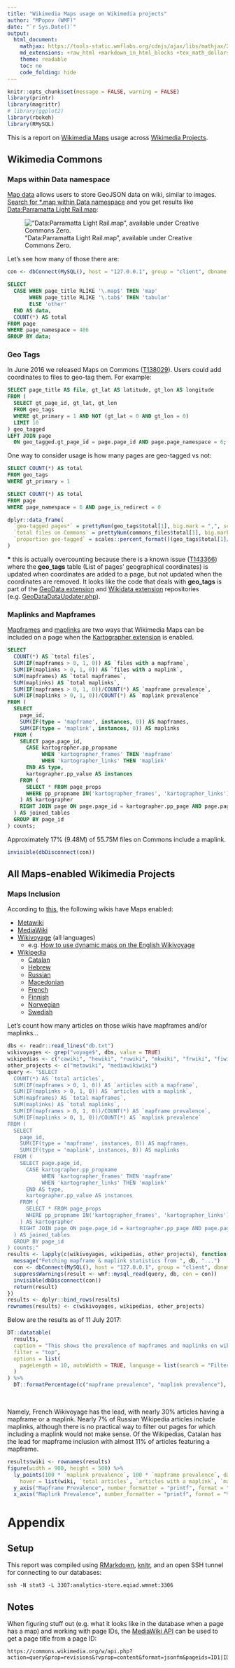 ```yaml
---
title: "Wikimedia Maps usage on Wikimedia projects"
author: "MPopov (WMF)"
date: "`r Sys.Date()`"
output:
  html_document:
    mathjax: https://tools-static.wmflabs.org/cdnjs/ajax/libs/mathjax/2.6.1/MathJax.js?config=TeX-AMS-MML_HTMLorMML
    md_extensions: +raw_html +markdown_in_html_blocks +tex_math_dollars +fancy_lists +startnum +lists_without_preceding_blankline
    theme: readable
    toc: no
    code_folding: hide
---
```

```r
knitr::opts_chunk$set(message = FALSE, warning = FALSE)
library(printr)
library(magrittr)
# library(ggplot2)
library(rbokeh)
library(RMySQL)
```
This is a report on [Wikimedia Maps](https://www.mediawiki.org/wiki/Maps) usage across [Wikimedia Projects](https://wikimediafoundation.org/wiki/Our_projects).

## Wikimedia Commons {.tabset}

### Maps within Data namespace

[Map data](https://www.mediawiki.org/wiki/Help:Map_Data) allows users to store GeoJSON data on wiki, similar to images. [Search for *.map within Data namespace](https://commons.wikimedia.org/w/index.php?search=.map&title=Special:Search&profile=advanced&fulltext=1&ns486=1) and you get results like [Data:Parramatta Light Rail.map](https://commons.wikimedia.org/wiki/Data:Parramatta_Light_Rail.map):

!["Data:Parramatta Light Rail.map", available under Creative Commons Zero.](figures/data_map.png)

Let's see how many of those there are:

```r
con <- dbConnect(MySQL(), host = "127.0.0.1", group = "client", dbname = "commonswiki", port = 3307)
```

```sql
SELECT
  CASE WHEN page_title RLIKE '\.map$' THEN 'map'
       WHEN page_title RLIKE '\.tab$' THEN 'tabular'
       ELSE 'other'
  END AS data,
  COUNT(*) AS total
FROM page
WHERE page_namespace = 486
GROUP BY data;
```

### Geo Tags

In June 2016 we released Maps on Commons ([T138029](https://phabricator.wikimedia.org/T138029)). Users could add coordinates to files to geo-tag them. For example:

```sql
SELECT page_title AS file, gt_lat AS latitude, gt_lon AS longitude
FROM (
  SELECT gt_page_id, gt_lat, gt_lon
  FROM geo_tags
  WHERE gt_primary = 1 AND NOT (gt_lat = 0 AND gt_lon = 0)
  LIMIT 10
) geo_tagged
LEFT JOIN page
  ON geo_tagged.gt_page_id = page.page_id AND page.page_namespace = 6;
```

One way to consider usage is how many pages are geo-tagged vs not:

```sql
SELECT COUNT(*) AS total
FROM geo_tags
WHERE gt_primary = 1
```
```sql
SELECT COUNT(*) AS total
FROM page
WHERE page_namespace = 6 AND page_is_redirect = 0
```
```r
dplyr::data_frame(
  `geo-tagged pages*` = prettyNum(geo_tags$total[1], big.mark = ",", scientific = FALSE),
  `total files on Commons` = prettyNum(commons_files$total[1], big.mark = ",", scientific = FALSE),
  `proportion geo-tagged` = scales::percent_format()(geo_tags$total[1]/commons_files$total[1])
)
```

__\*__ this is actually overcounting because there is a known issue ([T143366](https://phabricator.wikimedia.org/T143366)) where the **geo_tags** table (List of pages' geographical coordinates) is updated when coordinates are added to a page, but not updated when the coordinates are removed. It looks like the code that deals with **geo_tags** is part of the [GeoData extension](https://phabricator.wikimedia.org/diffusion/EGDA/) and [Wikidata extension](https://phabricator.wikimedia.org/diffusion/EWDA/) repositories (e.g. [GeoDataDataUpdater.php](https://phabricator.wikimedia.org/diffusion/EWDA/browse/master/extensions/Wikibase/repo/includes/ParserOutput/GeoDataDataUpdater.php)).

### Maplinks and Mapframes

[Mapframes](https://www.mediawiki.org/wiki/Help:Extension:Kartographer#.3Cmapframe.3E_usage) and [maplinks](https://www.mediawiki.org/wiki/Help:Extension:Kartographer#.3Cmaplink.3E) are two ways that Wikimedia Maps can be included on a page when the [Kartographer extension](https://www.mediawiki.org/wiki/Extension:Kartographer) is enabled.

```sql
SELECT
  COUNT(*) AS `total files`,
  SUM(IF(mapframes > 0, 1, 0)) AS `files with a mapframe`,
  SUM(IF(maplinks > 0, 1, 0)) AS `files with a maplink`,
  SUM(mapframes) AS `total mapframes`,
  SUM(maplinks) AS `total maplinks`,
  SUM(IF(mapframes > 0, 1, 0))/COUNT(*) AS `mapframe prevalence`,
  SUM(IF(maplinks > 0, 1, 0))/COUNT(*) AS `maplink prevalence`
FROM (
  SELECT
    page_id,
    SUM(IF(type = 'mapframe', instances, 0)) AS mapframes,
    SUM(IF(type = 'maplink', instances, 0)) AS maplinks
  FROM (
    SELECT page.page_id,
      CASE kartographer.pp_propname
           WHEN 'kartographer_frames' THEN 'mapframe'
           WHEN 'kartographer_links' THEN 'maplink'
      END AS type,
      kartographer.pp_value AS instances
    FROM (
      SELECT * FROM page_props
      WHERE pp_propname IN('kartographer_frames', 'kartographer_links') AND pp_value > 0
    ) AS kartographer
    RIGHT JOIN page ON page.page_id = kartographer.pp_page AND page.page_namespace = 6
  ) AS joined_tables
  GROUP BY page_id
) counts;
```

Approximately 17% (9.48M) of 55.75M files on Commons include a maplink.

```r
invisible(dbDisconnect(con))
```

## All Maps-enabled Wikimedia Projects

### Maps Inclusion

According to [this](https://www.mediawiki.org/wiki/Maps#Wikimedia_projects_that_have_Maps_enabled), the following wikis have Maps enabled:

- [Metawiki](https://meta.wikimedia.org/)
- [MediaWiki](https://www.mediawiki.org/)
- [Wikivoyage](https://www.wikivoyage.org/) (all languages)
    - e.g. [How to use dynamic maps on the English Wikivoyage](https://en.wikivoyage.org/wiki/Wikivoyage:How_to_use_dynamic_maps)
- [Wikipedia](https://www.wikipedia.org/)
    - [Catalan](https://ca.wikipedia.org/)
    - [Hebrew](https://he.wikipedia.org/)
    - [Russian](https://ru.wikipedia.org/)
    - [Macedonian](https://mk.wikipedia.org/)
    - [French](https://fr.wikipedia.org/)
    - [Finnish](https://fi.wikipedia.org)
    - [Norwegian](https://no.wikipedia.org/)
    - [Swedish](https://sv.wikipedia.org/)

Let's count how many articles on those wikis have mapframes and/or maplinks...
    
```r
dbs <- readr::read_lines("db.txt")
wikivoyages <- grep("voyage$", dbs, value = TRUE)
wikipedias <- c("cawiki", "hewiki", "ruwiki", "mkwiki", "frwiki", "fiwiki", "nowiki", "svwiki")
other_projects <- c("metawiki", "mediawikiwiki")
query <- "SELECT
  COUNT(*) AS `total articles`,
  SUM(IF(mapframes > 0, 1, 0)) AS `articles with a mapframe`,
  SUM(IF(maplinks > 0, 1, 0)) AS `articles with a maplink`,
  SUM(mapframes) AS `total mapframes`,
  SUM(maplinks) AS `total maplinks`,
  SUM(IF(mapframes > 0, 1, 0))/COUNT(*) AS `mapframe prevalence`,
  SUM(IF(maplinks > 0, 1, 0))/COUNT(*) AS `maplink prevalence`
FROM (
  SELECT
    page_id,
    SUM(IF(type = 'mapframe', instances, 0)) AS mapframes,
    SUM(IF(type = 'maplink', instances, 0)) AS maplinks
  FROM (
    SELECT page.page_id,
      CASE kartographer.pp_propname
           WHEN 'kartographer_frames' THEN 'mapframe'
           WHEN 'kartographer_links' THEN 'maplink'
      END AS type,
      kartographer.pp_value AS instances
    FROM (
      SELECT * FROM page_props
      WHERE pp_propname IN('kartographer_frames', 'kartographer_links') AND pp_value > 0
    ) AS kartographer
    RIGHT JOIN page ON page.page_id = kartographer.pp_page AND page.page_namespace = 0
  ) AS joined_tables
  GROUP BY page_id
) counts;"
results <- lapply(c(wikivoyages, wikipedias, other_projects), function(db) {
  message("Fetching mapframe & maplink statistics from ", db, "...")
  con <- dbConnect(MySQL(), host = "127.0.0.1", group = "client", dbname = db, port = 3307)
  suppressWarnings(result <- wmf::mysql_read(query, db, con = con))
  invisible(dbDisconnect(con))
  return(result)
})
results <- dplyr::bind_rows(results)
rownames(results) <- c(wikivoyages, wikipedias, other_projects)
```

Below are the results as of 11 July 2017:

```r
DT::datatable(
  results,
  caption = "This shows the prevalence of mapframes and maplinks on wikis that have Maps enabled.",
  filter = "top",
  options = list(
    pageLength = 10, autoWidth = TRUE, language = list(search = "Filter:")
  )
) %>%
  DT::formatPercentage(c("mapframe prevalence", "maplink prevalence"), 3)
```

<br>

Namely, French Wikivoyage has the lead, with nearly 30% articles having a mapframe or a maplink. Nearly 7% of Russian Wikipedia articles include maplinks, although there is no practical way to filter out pages for which including a maplink would not make sense. Of the Wikipedias, Catalan has the lead for mapframe inclusion with almost 11% of articles featuring a mapframe.

```r
results$wiki <- rownames(results)
figure(width = 900, height = 500) %>%
  ly_points(100 * `maplink prevalence`, 100 * `mapframe prevalence`, data = results,
    hover = list(wiki, `total articles`, `articles with a maplink`, `maplink prevalence`, `articles with a mapframe`, `mapframe prevalence`)) %>%
  y_axis("Mapframe Prevalence", number_formatter = "printf", format = "%0.1f%%") %>%
  x_axis("Maplink Prevalence", number_formatter = "printf", format = "%0.1f%%")
```

# Appendix

## Setup

This report was compiled using [RMarkdown](http://rmarkdown.rstudio.com/), [knitr](https://yihui.name/knitr/), and an open SSH tunnel for connecting to our databases:

```
ssh -N stat3 -L 3307:analytics-store.eqiad.wmnet:3306
```

## Notes

When figuring stuff out (e.g. what it looks like in the database when a page has a map) and working with page IDs, the [MediaWiki API](https://www.mediawiki.org/wiki/API:Main_page) can be used to get a page title from a page ID:

```
https://commons.wikimedia.org/w/api.php?action=query&prop=revisions&rvprop=content&format=jsonfm&pageids=ID1|ID2
```
